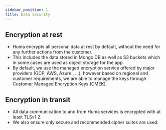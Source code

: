 ```yaml
---
sidebar_position: 1
title: Data Security
---
```


## Encryption at rest
* Huma encrypts all personal data at rest by default, without the need for any further actions from the customer.
* This includes the data stored in Mongo DB as well as S3 buckets which in some cases are used as object storage for the app.
* By default, we use the managed encryption service offered by major providers (GCP, AWS, Azure , ...), however based on regional and customer requirements, we are able to manage the keys through Customer Managed Encryption Keys (CMEK).

## Encryption in transit
* All data communication to and from Huma services is encrypted with at least TLSv1.2. 
* We also ensure only secure and recommended cipher suites are used.